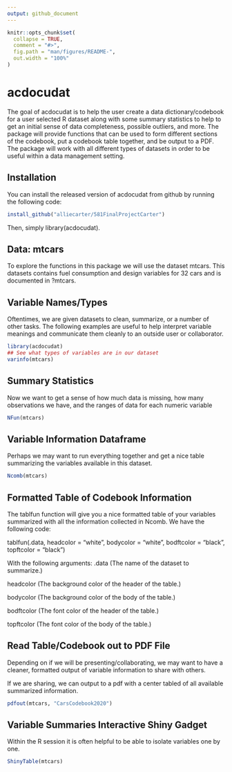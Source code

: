```yaml
---
output: github_document
---
```


<!-- README.md is generated from README.Rmd. Please edit that file -->

```r
knitr::opts_chunk$set(
  collapse = TRUE,
  comment = "#>",
  fig.path = "man/figures/README-",
  out.width = "100%"
)
```

# acdocudat

<!-- badges: start -->
<!-- badges: end -->

The goal of acdocudat is to help the user create a data dictionary/codebook for a user selected R dataset along with some summary statistics to help to get an initial sense of data completeness, possible outliers, and more. The package will provide functions that can be used to form different sections of the codebook, put a codebook table together, and be output to a PDF. The package will work with all different types of datasets in order to be useful within a data management setting.

## Installation

You can install the released version of acdocudat from github by running the following code:

``` r
install_github("alliecarter/581FinalProjectCarter")
```
Then, simply library(acdocudat).

## Data: mtcars

To explore the functions in this package we will use the dataset mtcars. This datasets contains fuel consumption and design variables for 32 cars and is documented in ?mtcars.

## Variable Names/Types

Oftentimes, we are given datasets to clean, summarize, or a number of other tasks. The following examples are useful to help interpret variable meanings and communicate them cleanly to an outside user or collaborator.

```r
library(acdocudat)
## See what types of variables are in our dataset
varinfo(mtcars)
```

## Summary Statistics

Now we want to get a sense of how much data is missing, how many observations we have, and the ranges of data for each numeric variable
```r
NFun(mtcars)
```

## Variable Information Dataframe

Perhaps we may want to run everything together and get a nice table summarizing the variables available in this dataset.
```r
Ncomb(mtcars)
```

## Formatted Table of Codebook Information
The tablfun function will give you a nice formatted table of your variables summarized with all the information collected in Ncomb. We have the following code:

tablfun(.data, headcolor = "white", bodycolor = "white", bodftcolor = "black", topftcolor = "black")

With the following arguments:
.data	(The name of the dataset to summarize.)

headcolor	(The background color of the header of the table.)

bodycolor	(The background color of the body of the table.)

bodftcolor	(The font color of the header of the table.)

topftcolor	(The font color of the body of the table.)


## Read Table/Codebook out to PDF File

Depending on if we will be presenting/collaborating, we may want to have a cleaner, formatted output of variable information to share with others.

If we are sharing, we can output to a pdf with a center tabled of all available summarized information.
```r
pdfout(mtcars, "CarsCodebook2020")
```

## Variable Summaries Interactive Shiny Gadget

Within the R session it is often helpful to be able to isolate variables one by one.
```r
ShinyTable(mtcars)
```





